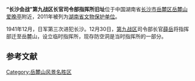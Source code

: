 {{expand|time=2015-01-12T09:19:39+00:00}}
{{unreferenced|time=2015-01-12T09:19:39+00:00}}
{{coord|28|11|02|N|112|55|52|E|scale:10000|display=title}}
{{文物保护单位
| 级别 = 省级
| 省区市 = 湖南省
| 名称 = “长沙会战”第九战区长官司令部指挥所旧址
| 图片 = Changsha Yuelu Shan Dijiu Zhanqu Silingbu Zhihuisuo Jiuzhi 2014.03.04 09-39-02.jpg
| 编号 = 9-449
| 分类 = 近现代重要史迹及代表性建筑
| 时代 = 1941年
| 所在 = [[长沙市|长沙市]][[岳麓区|岳麓区]]
| 登录 = 2011年1月24日
}}
'''“长沙会战”第九战区长官司令部指挥所旧址'''位于中国湖南省[[长沙市|长沙市]][[岳麓区|岳麓区]][[岳麓山|岳麓山]][[爱晚亭|爱晚亭]]附近，2011年被列为[[湖南省文物保护单位|湖南省文物保护单位]]。

1941年12月，日军第三次进犯长沙。12月30日，[[第九战区|第九战区]]司令部长官[[薛岳|薛岳]]将指挥部迁至岳麓山，设立临时指挥所，现存防空洞是当时指挥所的一部分。

{{Gallery
|width = 300
|height = 
|lines = 1
|File:Changsha Yuelu Shan Dijiu Zhanqu Silingbu Zhihuisuo Jiuzhi 2014.03.04 09-34-54.jpg|防空洞外景
|File:Changsha Yuelu Shan Dijiu Zhanqu Silingbu Zhihuisuo Jiuzhi 2014.03.04 09-38-45.jpg|洞口右方的白虎
|File:Changsha Yuelu Shan Dijiu Zhanqu Silingbu Zhihuisuo Jiuzhi 2014.03.04 09-41-27.jpg|洞口上方的青龙
|File:Changsha Yuelu Shan Dijiu Zhanqu Silingbu Zhihuisuo Jiuzhi 2014.03.04 09-36-59.jpg|洞内
}}

==参考文献==
{{commonscat|Former headquarters of the ninth theater in Changsha battle}}
{{reflist}}

{{长沙市境内的湖南省文物保护单位}}

{{DEFAULTSORT:C}}
[[Category:岳麓山风景名胜区|Category:岳麓山风景名胜区]]